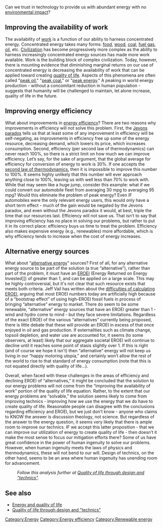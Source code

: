 Can we trust in technology to provide us with abundant energy with no [[environmental impact]]?

== Improving the availability of work ==

The availability of [[work (physics)|work]] is a function of our ability to harness concentrated energy. Concentrated energy takes many forms: [[food]], [[wood]], [[coal]], [[fuel gas]], [[oil]], etc. [[Civilization]] has become progressively more complex as the ability to harness increasingly concentrated energy sources has made more work available. Work is the building block of complex civilization. Today, however, there is mounting evidence that diminishing marginal returns on our use of concentrated energy is decreasing the availability of work that can be applied toward creating [[quality of life]]. Aspects of this phenomena are often called "[[peak oil]]," "[[peak coal]]," or "[[peak energy]]." A peaking in world energy production - without a concomitant reduction in human population - suggests that humanity will be challenged to maintain, let alone increase, quality of life in the future.

== Improving energy efficiency ==

What about improvements in [[energy efficiency]]? There are two reasons why improvements in efficiency will not solve this problem. First, the [[Jevons paradox]]{{w|Jevons paradox}} tells us that at least some of any improvement in efficiency will be self-negating, as improvements in efficiency free up some of the energy resource, decreasing demand, which lowers its price, which increases consumption. Second, efficiency (per second law of thermodynamics) can never reach 100%, so there is a strict limit on how much we can improve efficiency. Let’s say, for the sake of argument, that the global average for efficiency for conversion of energy to work is 30%. If one accepts the [[second law of thermodynamics]], then it is impossible to improve this number to 100%. It seems highly unlikely that this number will ever approach anything close to 100%, leaving us with well less than 70% to work with. While that may seem like a huge jump, consider this example: what if we could convert our automobile fleet from averaging 30 mpg to averaging 95 mpg? Would this eliminate the problem of peak energy? Even IF automobiles were the only relevant energy users, this would only have a short term effect - much of the gain would be negated by the Jevons paradox, and even without the Jevons paradox it would, at best, triple the time that our resources last. Efficiency will not save us. That isn’t to say that improving efficiency has no place in solving our problems, but rather to put it in its correct place: efficiency buys us time to treat the problem. Efficiency also makes expensive energy (e.g., renewables) more affordable, which is why efficiency tends to increase when the cost of energy increases.

== Alternative energy sources ==

What about “[[alternative energy]]” sources? First of all, for any alternative energy source to be part of the solution (a true “alternative”), rather than part of the problem, it must have an [[EROEI]] (Energy Returned on Energy Invested]]) of greater than 1, and can be applied on a large scale. This may be highly controversial, but it's not clear that such resource exists that meets both criteria.{{fact}} Jeff Vail has written about the [http://www.jeffvail.net/2006/11/energy-payback-from-photovoltaics.html difficulties of calculating EROEI], arguing that most EROEI numbers today are artificially high because of a “bootstrap effect” of using high-EROEI fossil fuels in process of bringing “alternative” energy to market. There do seem to be some renewable, “alternative” energy sources that have an EROEI greater than 1 - wind and hydro come to mind - but they face severe limitations. Regardless of the exact EROEI of the various “alternatives” currently being proposed, there is little debate that these will provide an EROEI in excess of that once enjoyed in oil and gas production. If externalities such as climate change, topsoil depletion, and water use are accounted for, it seems (to some observers, at least) likely that our aggregate societal EROEI will continue to decline until it reaches some point of stasis slightly over 1. If this is right (and of course we hope it isn't) then “alternative” energy will not keep us living in our “happy motoring utopia,” and certainly won’t allow the rest of the world to rise to that standard of energy consumption (note that this is not equated directly with quality of life…).

Overall, when faced with these challenges in the areas of efficiency and declining EROEI of “alternatives,” it might be concluded that the solution to our energy problems will not come from the “improving the availability of work” portion of the quality of life equation. Rather, to the extent that our energy problems are “solvable,” the solution seems likely to come from improving technics - improving how we use the energy that we do have to create quality of life. Reasonable people can disagree with the conclusions regarding efficiency and EROEI, but we just don’t know  -  anyone who claims to KNOW the answer is discussion theology, not science. But regardless of the answer to the energy question, it seems very likely that there is ample room to improve our technics. IF we accept this latter proposition - that we can improve our utilization of energy to create quality of life - then doesn’t it make the most sense to focus our mitigation efforts there? Some of us have great confidence in the power of human ingenuity to solve our problems. However, when human ingenuity meets the laws of physics and thermodynamics, these will not bend to our will. Design of technics, on the other hand, seems to be an area where human ingenuity has unending room for advancement.

:''Follow this analysis further at [[Quality of life through design and "technics"]].''

== See also ==

* [[Energy and quality of life]]
* [[Quality of life through design and "technics"]]


{{attrib|url=http://www.jeffvail.net/2007/04/design-imperative.html | author=Jeff Vail |license=[http://creativecommons.org/licenses/by/3.0/ CC-BY]}} 


[[Category:Energy]]
[[Category:Energy efficiency]]
[[Category:Renewable energy]]